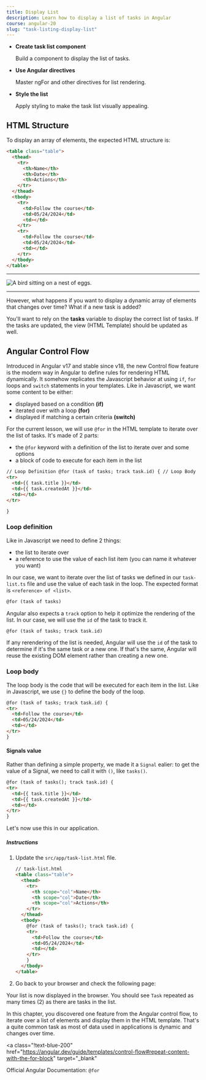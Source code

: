 ```yaml
---
title: Display List
description: Learn how to display a list of tasks in Angular
course: angular-20
slug: "task-listing-display-list"
---
```



<NotificationCard state="objective" title="Chapter Objectives">
  <ul className="list-disc pl-4 space-y-2">
    <li>
      <strong>Create task list component</strong>
      <p>Build a component to display the list of tasks.</p>
    </li>
    <li>
      <strong>Use Angular directives</strong>
      <p>Master ngFor and other directives for list rendering.</p>
    </li>
    <li>
      <strong>Style the list</strong>
      <p>Apply styling to make the task list visually appealing.</p>
    </li>
  </ul>
</NotificationCard>

## HTML Structure

To display an array of elements, the expected HTML structure is:

```html
<table class="table">
  <thead>
    <tr>
      <th>Name</th>
      <th>Date</th>
      <th>Actions</th>
    </tr>
  </thead>
  <tbody>
    <tr>
      <td>Follow the course</td>
      <td>05/24/2024</td>
      <td></td>
    </tr>
    <tr>
      <td>Follow the course</td>
      <td>05/24/2024</td>
      <td></td>
    </tr>
  </tbody>
</table>
```

---

<Image
  class="shadow-xl rounded-xl"
  src={staticImg}
  alt="A bird sitting on a nest of eggs."
/>

---

However, what happens if you want to display a dynamic array of elements that changes over time?
What if a new task is added?

You'll want to rely on the **tasks** variable to display the correct list of tasks.
If the tasks are updated, the view (HTML Template) should be updated as well.

## Angular Control Flow

Introduced in Angular v17 and stable since v18, the new Control flow feature is the modern way in Angular to define rules for rendering HTML dynamically.
It somehow replicates the Javascript behavior at using `if`, `for` loops and `switch` statements in your templates.
Like in Javascript, we want some content to be either:

- displayed based on a condition **(if)**
- iterated over with a loop **(for)**
- displayed if matching a certain criteria **(switch)**

For the current lesson, we will use `@for` in the HTML template to iterate over the list of tasks.
It's made of 2 parts:

- the `@for` keyword with a definition of the list to iterate over and some options
- a block of code to execute for each item in the list

```html ins="// Loop Definition" ins="// Loop Body"
// Loop Definition @for (task of tasks; track task.id) { // Loop Body
<tr>
  <td>{{ task.title }}</td>
  <td>{{ task.createdAt }}</td>
  <td></td>
</tr>

}
```

### Loop definition

Like in Javascript we need to define 2 things:

- the list to iterate over
- a reference to use the value of each list item (you can name it whatever you want)

In our case, we want to iterate over the list of tasks we defined in our `task-list.ts` file and use the value of each task in the loop.
The expected format is `<reference> of <list>`.

```html
@for (task of tasks)
```

Angular also expects a `track` option to help it optimize the rendering of the list.
In our case, we will use the `id` of the task to track it.

```html
@for (task of tasks; track task.id)
```

If any rerendering of the list is needed, Angular will use the `id` of the task to determine if it's the same task or a new one.
If that's the same, Angular will reuse the existing DOM element rather than creating a new one.

### Loop body

The loop body is the code that will be executed for each item in the list.
Like in Javascript, we use `{}` to define the body of the loop.

```html
@for (task of tasks; track task.id) {
<tr>
  <td>Follow the course</td>
  <td>05/24/2024</td>
  <td></td>
</tr>
}
```

#### Signals value

Rather than defining a simple property, we made it a `Signal` ealier: to get the value of a Signal, we need to call it with `()`, like `tasks()`.

```html ins="tasks()"
@for (task of tasks(); track task.id) {
<tr>
  <td>{{ task.title }}</td>
  <td>{{ task.createdAt }}</td>
  <td></td>
</tr>
}
```

Let's now use this in our application.

##### Instructions

<Steps>

1. Update the `src/app/task-list.html` file.

   ```html
   // task-list.html
   <table class="table">
     <thead>
       <tr>
         <th scope="col">Name</th>
         <th scope="col">Date</th>
         <th scope="col">Actions</th>
       </tr>
     </thead>
     <tbody>
       @for (task of tasks(); track task.id) {
       <tr>
         <td>Follow the course</td>
         <td>05/24/2024</td>
         <td></td>
       </tr>
       }
     </tbody>
   </table>
   ```

2. Go back to your browser and check the following page:

</Steps>

Your list is now displayed in the browser.
You should see `Task` repeated as many times (2) as there are tasks in the list.

<NotificationCard state="success" title="What you've learned">
  In this chapter, you discovered one feature from the Angular control flow, to
  iterate over a list of elements and display them in the HTML template. That's
  a quite common task as most of data used in applications is dynamic and
  changes over time.
</NotificationCard>

<br />

<a
  class="!text-blue-200"
  href="https://angular.dev/guide/templates/control-flow#repeat-content-with-the-for-block"
  target="_blank"
>
  Official Angular Documentation: `@for`
</a>
